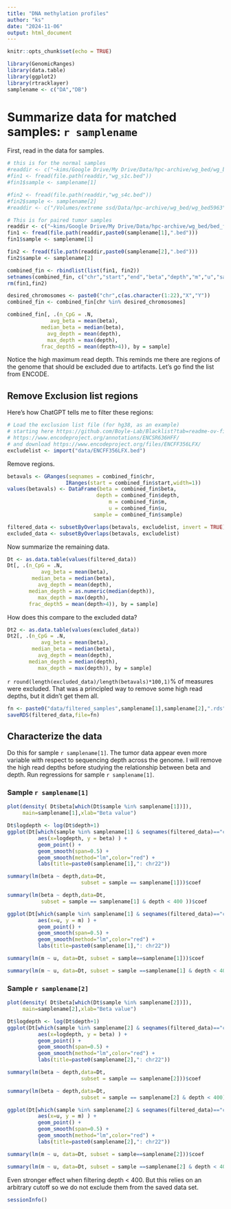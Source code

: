 ```yaml
---
title: "DNA methylation profiles"
author: "ks"
date: "2024-11-06"
output: html_document
---
```


```r
knitr::opts_chunk$set(echo = TRUE)
```

```r
library(GenomicRanges)
library(data.table)
library(ggplot2)
library(rtracklayer)
samplename <- c("DA","DB")
```

# Summarize data for matched samples: `r samplename`

First, read in the data for samples.

```r
# this is for the normal samples
#readdir <- c("~kims/Google Drive/My Drive/Data/hpc-archive/wg_bed/wg_bed5963")
#fin1 <- fread(file.path(readdir,"wg_s1c.bed"))
#fin1$sample <- samplename[1]

#fin2 <- fread(file.path(readdir,"wg_s4c.bed"))
#fin2$sample <- samplename[2]
#readdir <- c("/Volumes/extreme ssd/Data/hpc-archive/wg_bed/wg_bed5963")

# This is for paired tumor samples
readdir <- c("~kims/Google Drive/My Drive/Data/hpc-archive/wg_bed/bed_files")
fin1 <- fread(file.path(readdir,paste0(samplename[1],".bed")))
fin1$sample <- samplename[1]

fin2 <- fread(file.path(readdir,paste0(samplename[2],".bed")))
fin2$sample <- samplename[2]
```


```r
combined_fin <- rbindlist(list(fin1, fin2))
setnames(combined_fin, c("chr","start","end","beta","depth","m","u","sample"))
rm(fin1,fin2)

desired_chromosomes <- paste0("chr",c(as.character(1:22),"X","Y"))
combined_fin <- combined_fin[chr %in% desired_chromosomes]

combined_fin[, .(n_CpG = .N, 
              avg_beta = mean(beta), 
           median_beta = median(beta),
             avg_depth = mean(depth),
             max_depth = max(depth),
           frac_depth5 = mean(depth>4)), by = sample]
```

Notice the high maximum read depth.  This reminds me there are regions of the genome that should be excluded due to artifacts.  Let's go find the list from ENCODE.

## Remove Exclusion list regions
Here's how ChatGPT tells me to filter these regions:

```r
# Load the exclusion list file (for hg38, as an example)
# starting here https://github.com/Boyle-Lab/Blacklist?tab=readme-ov-file takes me
# https://www.encodeproject.org/annotations/ENCSR636HFF/
# and download https://www.encodeproject.org/files/ENCFF356LFX/
excludelist <- import("data/ENCFF356LFX.bed")
```

Remove regions.

```r
betavals <- GRanges(seqnames = combined_fin$chr,
                   IRanges(start = combined_fin$start,width=1))
values(betavals) <- DataFrame(beta = combined_fin$beta,
                             depth = combined_fin$depth,
                                 m = combined_fin$m,
                                 u = combined_fin$u,
                            sample = combined_fin$sample)

filtered_data <- subsetByOverlaps(betavals, excludelist, invert = TRUE)
excluded_data <- subsetByOverlaps(betavals, excludelist)
```


Now summarize the remaining data.
```r
Dt <- as.data.table(values(filtered_data))
Dt[, .(n_CpG = .N, 
           avg_beta = mean(beta), 
        median_beta = median(beta),
          avg_depth = mean(depth),
       median_depth = as.numeric(median(depth)),
          max_depth = max(depth),
       frac_depth5 = mean(depth>4)), by = sample]
```
How does this compare to the excluded data?
```r
Dt2 <- as.data.table(values(excluded_data))
Dt2[, .(n_CpG = .N, 
           avg_beta = mean(beta), 
        median_beta = median(beta),
          avg_depth = mean(depth),
       median_depth = median(depth),
          max_depth = max(depth)), by = sample]
```

`r round(length(excluded_data)/length(betavals)*100,1)`$\%$ of measures were excluded.
That was a principled way to remove some high read depths, but it didn't get them all.


```r
fn <- paste0("data/filtered_samples",samplename[1],samplename[2],".rds")
saveRDS(filtered_data,file=fn)
```

## Characterize the data

Do this for sample `r samplename[1]`. The tumor data appear even more variable with respect to sequencing depth across the genome.  I will remove the high read depths before studying the relationship between beta and depth. Run regressions for sample `r samplename[1]`.

### Sample `r samplename[1]`


```r
plot(density( Dt$beta[which(Dt$sample %in% samplename[1])]),
     main=samplename[1],xlab="Beta value")
```

```r
Dt$logdepth <- log(Dt$depth+1)
ggplot(Dt[which(sample %in% samplename[1] & seqnames(filtered_data)=="chr22")], 
          aes(x=logdepth, y = beta) ) +
          geom_point() +
          geom_smooth(span=0.5) +
          geom_smooth(method="lm",color="red") +
          labs(title=paste0(samplename[1],": chr22"))
```


```r
summary(lm(beta ~ depth,data=Dt, 
                        subset = sample == samplename[1]))$coef
```

```r
summary(lm(beta ~ depth,data=Dt, 
           subset = sample == samplename[1] & depth < 400 ))$coef
```
```r
ggplot(Dt[which(sample %in% samplename[1] & seqnames(filtered_data)=="chr22")], 
          aes(x=u, y = m) ) +
          geom_point() +
          geom_smooth(span=0.5) +
          geom_smooth(method="lm",color="red") +
          labs(title=paste0(samplename[1],": chr22"))
```


```r
summary(lm(m ~ u, data=Dt, subset = sample==samplename[1]))$coef
```

```r
summary(lm(m ~ u, data=Dt, subset = sample ==samplename[1] & depth < 400))$coef
```

### Sample `r samplename[2]`

```r
plot(density( Dt$beta[which(Dt$sample %in% samplename[2])]),
     main=samplename[2],xlab="Beta value")
```

```r
Dt$logdepth <- log(Dt$depth+1)
ggplot(Dt[which(sample %in% samplename[2] & seqnames(filtered_data)=="chr22")], 
          aes(x=logdepth, y = beta) ) +
          geom_point() +
          geom_smooth(span=0.5) +
          geom_smooth(method="lm",color="red") +
          labs(title=paste0(samplename[2],": chr22"))
```

```r
summary(lm(beta ~ depth,data=Dt, 
                        subset = sample == samplename[2]))$coef
```

```r
summary(lm(beta ~ depth,data=Dt, 
                        subset = sample == samplename[2] & depth < 400))$coef
```

```r
ggplot(Dt[which(sample %in% samplename[2] & seqnames(filtered_data)=="chr22")], 
          aes(x=u, y = m) ) +
          geom_point() +
          geom_smooth(span=0.5) +
          geom_smooth(method="lm",color="red") +
          labs(title=paste0(samplename[2],": chr22"))
```


```r
summary(lm(m ~ u, data=Dt, subset = sample==samplename[2]))$coef
```

```r
summary(lm(m ~ u, data=Dt, subset = sample ==samplename[2] & depth < 400))$coef
```
Even stronger effect when filtering depth $<$ 400.  But this relies on an arbitrary cutoff so we do not exclude them from the saved data set.


```r
sessionInfo()
```

